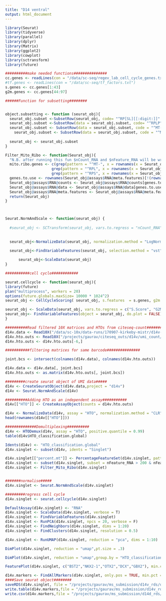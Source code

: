 ```yaml
---
title: "D14 ventral"
output: html_document
---
```

```r
library(Seurat)
library(tidyverse)
library(parallel)
library(dplyr)
library(Matrix)
library(ggplot2)
library(cowplot)
library(sctransform)
library(future)
```

```r
##########make needed functions###############
cc.genes <- readLines(con = "/data/sc-seq/regev_lab_cell_cycle_genes.txt")
#tf.genes <- readLines(con = "/data/sc-seq/tf_factors.txt")
s.genes <- cc.genes[1:43]
g2m.genes <- cc.genes[44:97]

######Function for subsetting########


object.subsetting <- function (seurat_obj){
  seurat_obj.subset <-SubsetRow(seurat_obj, code= "^RP[SL][[:digit:]]"  , invert = TRUE)
  seurat_obj.subset <-SubsetRow(data = seurat_obj.subset, code= "^RPLP"  , invert = TRUE)
  seurat_obj.subset <- SubsetRow(data = seurat_obj.subset, code = "^MT-" , invert = TRUE)
    seurat_obj.subset <- SubsetRow(data = seurat_obj.subset, code = "^MTRNR" , invert = TRUE)
  
  seurat_obj <- seurat_obj.subset
}

Filter_Mito_Ribo <- function(Seurat_obj){
  "N.B. after running this fun $nCount_RNA and $nFeature_RNA will be wrong"
  mito.ribo.genes <- c(grep(pattern = "^MT-", x = rownames(x = Seurat_obj@assays$RNA@meta.features), value = T, ignore.case = T), 
                     grep(pattern = "^RPL", x = rownames(x = Seurat_obj@assays$RNA@meta.features), value = T, ignore.case = T),
                     grep(pattern = "^RPS", x = rownames(x = Seurat_obj@assays$RNA@meta.features), value = T, ignore.case = T))
  genes.to.use <- rownames(Seurat_obj@assays$RNA@meta.features)[!(rownames(Seurat_obj@assays$RNA@meta.features) %in% mito.ribo.genes)]
  Seurat_obj@assays$RNA@counts <- Seurat_obj@assays$RNA@counts[genes.to.use,]
  Seurat_obj@assays$RNA@data <- Seurat_obj@assays$RNA@data[genes.to.use,]
  Seurat_obj@assays$RNA@meta.features <- Seurat_obj@assays$RNA@meta.features[genes.to.use,]
  return(Seurat_obj)
}



Seurat.NormAndScale <- function(seurat_obj) {
  
  #seurat_obj <- SCTransform(seurat_obj, vars.to.regress = "nCount_RNA", verbose = FALSE)
  
  
  seurat_obj<-NormalizeData(seurat_obj, normalization.method = "LogNormalize", scale.factor = 1e4)

  seurat_obj<-FindVariableFeatures(seurat_obj, selection.method = "vst", nfeatures = 2000, do.plot=F)
  
      seurat_obj<-ScaleData(seurat_obj)
}

###########cell cycle############

seurat.cellcycle <- function(seurat_obj){
library(future)
plan("multiprocess", workers = 20)
options(future.globals.maxSize= 10000 * 1024^2)
seurat_obj <- CellCycleScoring( seurat_obj, s.features  = s.genes, g2m.features = g2m.genes, set.ident = FALSE)

seurat_obj <- ScaleData(seurat_obj, vars.to.regress = c("S.Score", "G2M.Score"), features = rownames(seurat_obj))
seurat_obj<- FindVariableFeatures(object = seurat_obj, do.plot = FALSE)
}
```

```r
##########Read filtered 10X matrices and HTOs from citeseq-count##############
d14v.data <- Read10X("/data/sc-10x/data-runs/170907-kirkeby-mistr/d14v-5000_cells/outs/filtered_feature_bc_matrix/")
d14v.hto.outs <- Read10X("/projects/gaurav/citeseq_outs/d14v/umi_count/",gene.column=1)
d14v.hto.outs <- d14v.hto.outs[-6,]
```

```r
###########filtering matrices for same barcode###############

joint.bcs <- intersect(colnames(d14v.data), colnames(d14v.hto.outs))

d14v.data <- d14v.data[, joint.bcs]
d14v.hto.outs <- as.matrix(d14v.hto.outs[, joint.bcs])
```

```r
#########create seurat object of UMI data#####
d14v <- CreateSeuratObject(d14v.data,project = "d14v")
d14v <- Seurat.NormAndScale(d14v)
```

```r
##########Adding HTO as an independent assay###########
d14v[["HTO"]] <- CreateAssayObject(counts = d14v.hto.outs)

d14v <- NormalizeData(d14v, assay = "HTO", normalization.method = "CLR")
head(rownames(d14v[["HTO"]]))
```

```r
##############Demultiplexing##########
d14v <- HTODemux(d14v, assay = "HTO", positive.quantile = 0.99)
table(d14v$HTO_classification.global)
```

```r
Idents(d14v) <- "HTO_classification.global"
d14v.singlet <- subset(d14v, idents = "Singlet")
```

```r
d14v.singlet[["percent.mt"]] <- PercentageFeatureSet(d14v.singlet, pattern = "^MT-")
d14v.singlet <- subset(d14v.singlet, subset = nFeature_RNA > 200 & nFeature_RNA < 7500 & percent.mt < 20)
d14v.singlet <- Filter_Mito_Ribo(d14v.singlet)


#######normalise#####
d14v.singlet <- Seurat.NormAndScale(d14v.singlet)

#########regress cell cycle
d14v.singlet <- seurat.cellcycle(d14v.singlet)
```

```r
DefaultAssay(d14v.singlet) <- "RNA"
d14v.singlet <- ScaleData(d14v.singlet, verbose = T)
d14v.singlet <- FindVariableFeatures(d14v.singlet)
d14v.singlet <- RunPCA(d14v.singlet, npcs = 20, verbose = F)
d14v.singlet <- FindNeighbors(d14v.singlet, dims = 1:20)
d14v.singlet <- FindClusters(d14v.singlet, resolution = 0.5)

```

```r
d14v.singlet <- RunUMAP(d14v.singlet, reduction = "pca", dims = 1:10)

DimPlot(d14v.singlet, reduction = "umap",pt.size = .3)

DimPlot(d14v.singlet, reduction = "umap",group.by = "HTO_classification", pt.size = .3)

FeaturePlot(d14v.singlet, c("BST2","NKX2-1","OTX2","DCX","GBX2"), min.cutoff = "q10",pt.size = .3)
```

```r
d14v.markers <- FindAllMarkers(d14v.singlet, only.pos = TRUE, min.pct = 0.25, logfc.threshold = 0.25)
####Save seurat object########
saveRDS(d14v.singlet, file = "/projects/gaurav/ms_submission/d14v_rds/day14_ventral.rds")
write.table(d14v.markers,file = "/projects/gaurav/ms_submission/d14v_rds/day14_ventral.markers")
write.csv(d14v.markers,file = "/projects/gaurav/ms_submission/d14d_rds/day14_ventral.markers.csv")
```

